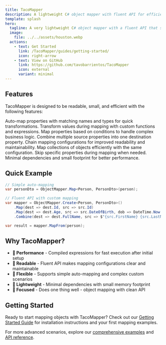 ```yaml
---
title: TacoMapper
description: A lightweight C# object mapper with fluent API for efficient data transformation.
template: splash
hero:
  tagline: A very lightweight C# object mapper with a fluent API that supports basic mapping, conditional mapping, and combine mapping.
  image:
    file: ../../assets/houston.webp
  actions:
    - text: Get Started
      link: /TacoMapper/guides/getting-started/
      icon: right-arrow
    - text: View on GitHub
      link: https://github.com/tavobarrientos/TacoMapper
      icon: external
      variant: minimal
---
```



## Features

TacoMapper is designed to be readable, small, and efficient with the following features:

<CardGrid>
	<Card title="🌮 Basic Property Mapping" icon="rocket">
		Auto-map properties with matching names and types for quick transformations.
	</Card>
	<Card title="🌯 Custom Transformations" icon="setting">
		Transform values during mapping with custom functions and expressions.
	</Card>
	<Card title="🥙 Conditional Mapping" icon="approve-check">
		Map properties based on conditions to handle complex business logic.
	</Card>
	<Card title="🌮 Combine Mapping" icon="puzzle">
		Combine multiple source properties into one destination property.
	</Card>
	<Card title="🔥 Fluent API" icon="open-book">
		Chain mapping configurations for improved readability and maintainability.
	</Card>
	<Card title="📦 Collection Support" icon="list-format">
		Map collections of objects efficiently with the same configuration.
	</Card>
	<Card title="🚫 Ignore Properties" icon="cancel">
		Skip specific properties during mapping when needed.
	</Card>
	<Card title="⚡ Lightweight" icon="star">
		Minimal dependencies and small footprint for better performance.
	</Card>
</CardGrid>

## Quick Example

```csharp
// Simple auto-mapping
var personDto = ObjectMapper.Map<Person, PersonDto>(person);

// Fluent API with custom mapping
var mapper = ObjectMapper.Create<Person, PersonDto>()
    .Map(dest => dest.Id, src => src.Id)
    .Map(dest => dest.Age, src => src.DateOfBirth, dob => DateTime.Now.Year - dob.Year)
    .Combine(dest => dest.FullName, src => $"{src.FirstName} {src.LastName}");

var result = mapper.MapFrom(person);
```

## Why TacoMapper?

- **🚀 Performance** - Compiled expressions for fast execution after initial setup
- **📖 Readable** - Fluent API makes mapping configurations clear and maintainable
- **🔧 Flexible** - Supports simple auto-mapping and complex custom scenarios
- **📏 Lightweight** - Minimal dependencies with small memory footprint
- **🎯 Focused** - Does one thing well - object mapping with clean API

## Getting Started

Ready to start mapping objects with TacoMapper? Check out our [Getting Started Guide](/guides/getting-started/) for installation instructions and your first mapping examples.

For more advanced scenarios, explore our [comprehensive examples](/guides/examples/) and [API reference](/reference/api-reference/).
